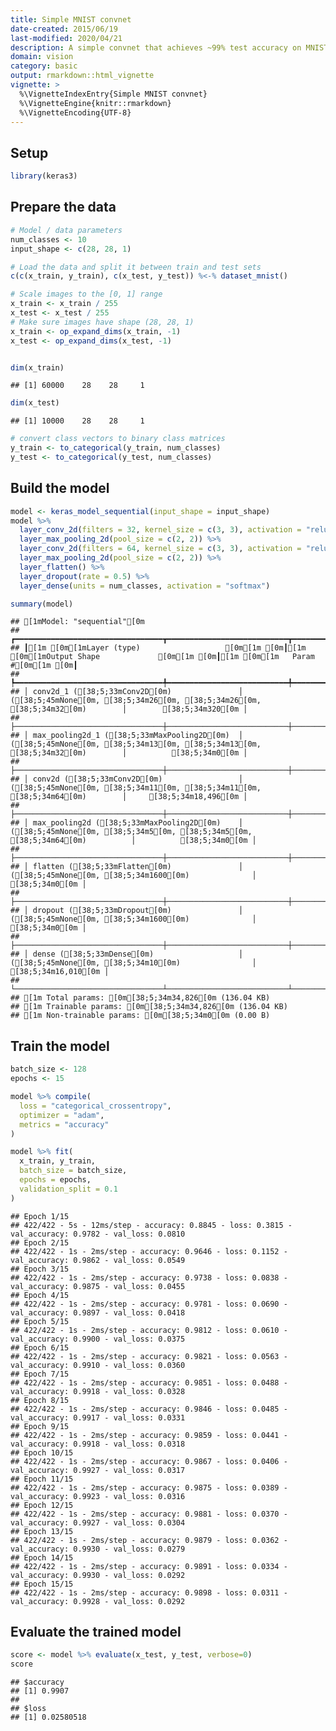 ```yaml
---
title: Simple MNIST convnet
date-created: 2015/06/19
last-modified: 2020/04/21
description: A simple convnet that achieves ~99% test accuracy on MNIST.
domain: vision
category: basic
output: rmarkdown::html_vignette
vignette: >
  %\VignetteIndexEntry{Simple MNIST convnet}
  %\VignetteEngine{knitr::rmarkdown}
  %\VignetteEncoding{UTF-8}
---
```


## Setup


```r
library(keras3)
```

## Prepare the data


```r
# Model / data parameters
num_classes <- 10
input_shape <- c(28, 28, 1)

# Load the data and split it between train and test sets
c(c(x_train, y_train), c(x_test, y_test)) %<-% dataset_mnist()

# Scale images to the [0, 1] range
x_train <- x_train / 255
x_test <- x_test / 255
# Make sure images have shape (28, 28, 1)
x_train <- op_expand_dims(x_train, -1)
x_test <- op_expand_dims(x_test, -1)


dim(x_train)
```

```
## [1] 60000    28    28     1
```

```r
dim(x_test)
```

```
## [1] 10000    28    28     1
```

```r
# convert class vectors to binary class matrices
y_train <- to_categorical(y_train, num_classes)
y_test <- to_categorical(y_test, num_classes)
```

## Build the model


```r
model <- keras_model_sequential(input_shape = input_shape)
model %>%
  layer_conv_2d(filters = 32, kernel_size = c(3, 3), activation = "relu") %>%
  layer_max_pooling_2d(pool_size = c(2, 2)) %>%
  layer_conv_2d(filters = 64, kernel_size = c(3, 3), activation = "relu") %>%
  layer_max_pooling_2d(pool_size = c(2, 2)) %>%
  layer_flatten() %>%
  layer_dropout(rate = 0.5) %>%
  layer_dense(units = num_classes, activation = "softmax")

summary(model)
```

```
## [1mModel: "sequential"[0m
## ┏━━━━━━━━━━━━━━━━━━━━━━━━━━━━━━━━━┳━━━━━━━━━━━━━━━━━━━━━━━━━━━┳━━━━━━━━━━━━┓
## ┃[1m [0m[1mLayer (type)                   [0m[1m [0m┃[1m [0m[1mOutput Shape             [0m[1m [0m┃[1m [0m[1m   Param #[0m[1m [0m┃
## ┡━━━━━━━━━━━━━━━━━━━━━━━━━━━━━━━━━╇━━━━━━━━━━━━━━━━━━━━━━━━━━━╇━━━━━━━━━━━━┩
## │ conv2d_1 ([38;5;33mConv2D[0m)               │ ([38;5;45mNone[0m, [38;5;34m26[0m, [38;5;34m26[0m, [38;5;34m32[0m)        │        [38;5;34m320[0m │
## ├─────────────────────────────────┼───────────────────────────┼────────────┤
## │ max_pooling2d_1 ([38;5;33mMaxPooling2D[0m)  │ ([38;5;45mNone[0m, [38;5;34m13[0m, [38;5;34m13[0m, [38;5;34m32[0m)        │          [38;5;34m0[0m │
## ├─────────────────────────────────┼───────────────────────────┼────────────┤
## │ conv2d ([38;5;33mConv2D[0m)                 │ ([38;5;45mNone[0m, [38;5;34m11[0m, [38;5;34m11[0m, [38;5;34m64[0m)        │     [38;5;34m18,496[0m │
## ├─────────────────────────────────┼───────────────────────────┼────────────┤
## │ max_pooling2d ([38;5;33mMaxPooling2D[0m)    │ ([38;5;45mNone[0m, [38;5;34m5[0m, [38;5;34m5[0m, [38;5;34m64[0m)          │          [38;5;34m0[0m │
## ├─────────────────────────────────┼───────────────────────────┼────────────┤
## │ flatten ([38;5;33mFlatten[0m)               │ ([38;5;45mNone[0m, [38;5;34m1600[0m)              │          [38;5;34m0[0m │
## ├─────────────────────────────────┼───────────────────────────┼────────────┤
## │ dropout ([38;5;33mDropout[0m)               │ ([38;5;45mNone[0m, [38;5;34m1600[0m)              │          [38;5;34m0[0m │
## ├─────────────────────────────────┼───────────────────────────┼────────────┤
## │ dense ([38;5;33mDense[0m)                   │ ([38;5;45mNone[0m, [38;5;34m10[0m)                │     [38;5;34m16,010[0m │
## └─────────────────────────────────┴───────────────────────────┴────────────┘
## [1m Total params: [0m[38;5;34m34,826[0m (136.04 KB)
## [1m Trainable params: [0m[38;5;34m34,826[0m (136.04 KB)
## [1m Non-trainable params: [0m[38;5;34m0[0m (0.00 B)
```

## Train the model


```r
batch_size <- 128
epochs <- 15

model %>% compile(
  loss = "categorical_crossentropy",
  optimizer = "adam",
  metrics = "accuracy"
)

model %>% fit(
  x_train, y_train,
  batch_size = batch_size,
  epochs = epochs,
  validation_split = 0.1
)
```

```
## Epoch 1/15
## 422/422 - 5s - 12ms/step - accuracy: 0.8845 - loss: 0.3815 - val_accuracy: 0.9782 - val_loss: 0.0810
## Epoch 2/15
## 422/422 - 1s - 2ms/step - accuracy: 0.9646 - loss: 0.1152 - val_accuracy: 0.9862 - val_loss: 0.0549
## Epoch 3/15
## 422/422 - 1s - 2ms/step - accuracy: 0.9738 - loss: 0.0838 - val_accuracy: 0.9875 - val_loss: 0.0455
## Epoch 4/15
## 422/422 - 1s - 2ms/step - accuracy: 0.9781 - loss: 0.0690 - val_accuracy: 0.9897 - val_loss: 0.0418
## Epoch 5/15
## 422/422 - 1s - 2ms/step - accuracy: 0.9812 - loss: 0.0610 - val_accuracy: 0.9900 - val_loss: 0.0375
## Epoch 6/15
## 422/422 - 1s - 2ms/step - accuracy: 0.9821 - loss: 0.0563 - val_accuracy: 0.9910 - val_loss: 0.0360
## Epoch 7/15
## 422/422 - 1s - 2ms/step - accuracy: 0.9851 - loss: 0.0488 - val_accuracy: 0.9918 - val_loss: 0.0328
## Epoch 8/15
## 422/422 - 1s - 2ms/step - accuracy: 0.9846 - loss: 0.0485 - val_accuracy: 0.9917 - val_loss: 0.0331
## Epoch 9/15
## 422/422 - 1s - 2ms/step - accuracy: 0.9859 - loss: 0.0441 - val_accuracy: 0.9918 - val_loss: 0.0318
## Epoch 10/15
## 422/422 - 1s - 2ms/step - accuracy: 0.9867 - loss: 0.0406 - val_accuracy: 0.9927 - val_loss: 0.0317
## Epoch 11/15
## 422/422 - 1s - 2ms/step - accuracy: 0.9875 - loss: 0.0389 - val_accuracy: 0.9923 - val_loss: 0.0316
## Epoch 12/15
## 422/422 - 1s - 2ms/step - accuracy: 0.9881 - loss: 0.0370 - val_accuracy: 0.9927 - val_loss: 0.0304
## Epoch 13/15
## 422/422 - 1s - 2ms/step - accuracy: 0.9879 - loss: 0.0362 - val_accuracy: 0.9930 - val_loss: 0.0279
## Epoch 14/15
## 422/422 - 1s - 2ms/step - accuracy: 0.9891 - loss: 0.0334 - val_accuracy: 0.9930 - val_loss: 0.0292
## Epoch 15/15
## 422/422 - 1s - 2ms/step - accuracy: 0.9898 - loss: 0.0311 - val_accuracy: 0.9928 - val_loss: 0.0292
```

## Evaluate the trained model


```r
score <- model %>% evaluate(x_test, y_test, verbose=0)
score
```

```
## $accuracy
## [1] 0.9907
##
## $loss
## [1] 0.02580518
```
